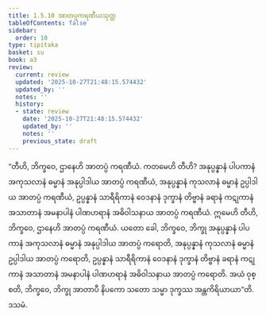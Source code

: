 ```yaml
---
title: 1.5.10 အာတပ္ပကရဏီယသုတ္တ
tableOfContents: false
sidebar:
  order: 10
type: tipitaka
basket: su
book: a3
review:
  current: review
  updated: '2025-10-27T21:48:15.574432'
  updated_by: ''
  notes: ''
  history:
  - state: review
    date: '2025-10-27T21:48:15.574432'
    updated_by: ''
    notes: ''
    previous_state: draft
---
```



<ReviewStatus review={frontmatter.review} showDetails={true} />

<HypothesisAnnotation frontmatter={frontmatter} />

<DynamicBreadcrumb />

<Division number="50" book="a3" e="ch" v="15" p="151">

<Paragraph number="299" book="a3">
“တီဟိ, ဘိက္ခဝေ, ဌာနေဟိ အာတပ္ပံ ကရဏီယံ. ကတမေဟိ တီဟိ? အနုပ္ပန္နာနံ ပါပကာနံ အကုသလာနံ ဓမ္မာနံ အနုပ္ပါဒါယ အာတပ္ပံ ကရဏီယံ, အနုပ္ပန္နာနံ ကုသလာနံ ဓမ္မာနံ ဥပ္ပါဒါယ အာတပ္ပံ ကရဏီယံ, ဥပ္ပန္နာနံ သာရီရိကာနံ ဝေဒနာနံ ဒုက္ခာနံ တိဗ္ဗာနံ ခရာနံ ကဋုကာနံ အသာတာနံ အမနာပါနံ ပါဏဟရာနံ အဓိဝါသနာယ အာတပ္ပံ ကရဏီယံ. ဣမေဟိ တီဟိ, ဘိက္ခဝေ, ဌာနေဟိ အာတပ္ပံ ကရဏီယံ.
</Paragraph>

<Paragraph number="300" book="a3">
ယတော ခေါ, ဘိက္ခဝေ, ဘိက္ခု အနုပ္ပန္နာနံ ပါပကာနံ အကုသလာနံ ဓမ္မာနံ အနုပ္ပါဒါယ အာတပ္ပံ ကရောတိ, အနုပ္ပန္နာနံ ကုသလာနံ ဓမ္မာနံ ဥပ္ပါဒါယ အာတပ္ပံ ကရောတိ, ဥပ္ပန္နာနံ သာရီရိကာနံ ဝေဒနာနံ ဒုက္ခာနံ တိဗ္ဗာနံ ခရာနံ ကဋုကာနံ အသာတာနံ အမနာပါနံ ပါဏဟရာနံ အဓိဝါသနာယ အာတပ္ပံ ကရောတိ. အယံ ဝုစ္စတိ, ဘိက္ခဝေ, ဘိက္ခု အာတာပီ နိပကော သတော သမ္မာ ဒုက္ခဿ အန္တကိရိယာယာ”တိ.

</Paragraph>
</Division>

<Paragraph number="301" type="center" book="a3">
ဒသမံ.
</Paragraph>